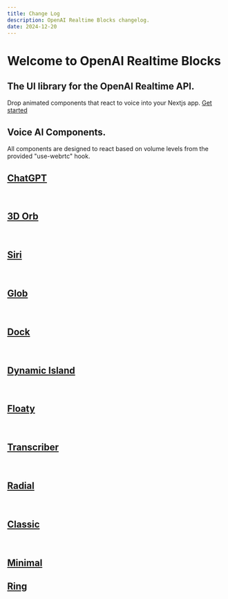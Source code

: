```yaml
---
title: Change Log
description: OpenAI Realtime Blocks changelog.
date: 2024-12-20
---
```

# Welcome to OpenAI Realtime Blocks
## The UI library for the OpenAI Realtime API. 
Drop animated components that react to voice into your Nextjs app. [Get started](/docs)

## Voice AI Components.
All components are designed to react based on volume levels from the provided "use-webrtc" hook.

## [ChatGPT](/components/chatgpt) 
<ComponentPreview name="chatgpt" />
<br />

## [3D Orb](/components/3d-orb)
<ComponentPreview name="3d-orb" />
<br/>

## [Siri](/components/siri)
<ComponentPreview name="siri" />
<br/>

## [Glob](/components/glob)
<ComponentPreview name="glob" />
<br />

## [Dock](/components/dock)
<ComponentPreview name="dock-example" />
<br />

## [Dynamic Island](/components/dynamic-island)
<ComponentPreview name="dynamic-island" />
<br />

## [Floaty](/components/floaty) 
<ComponentPreview name="floaty" />
<br/>

## [Transcriber](/components/transcribe)
<ComponentPreview name="transcribe" />
<br/>

## [Radial](/components/circlewaveform) 
<ComponentPreview name="circlewaveform" />
<br />

## [Classic](/components/classic)
<ComponentPreview name="classic" />
<br/>

## [Minimal](/components/minimal-component)   
<ComponentPreview name="minimal-component" />

## [Ring](/components/ring)
<ComponentPreview name="ring" />
<br />